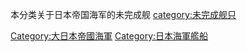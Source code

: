 本分类关于日本帝国海军的未完成舰
[[category:未完成舰只|category:未完成舰只]]
[[Category:大日本帝國海軍|Category:大日本帝國海軍]]
[[Category:日本海軍艦船|Category:日本海軍艦船]]